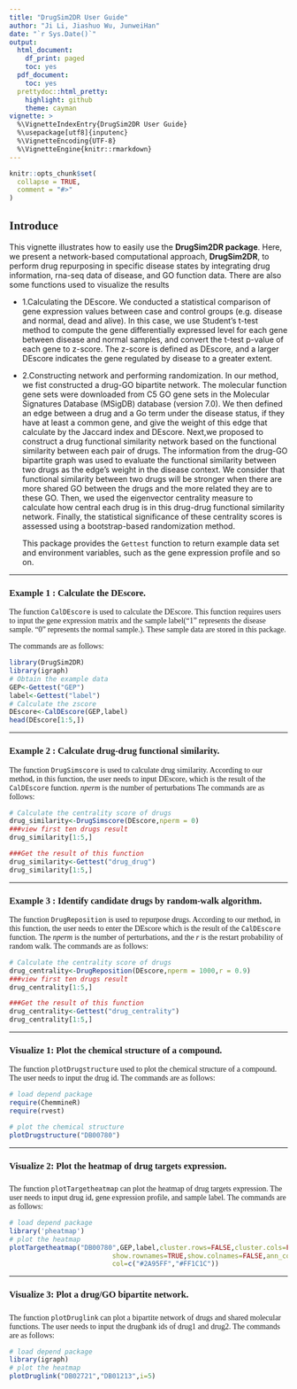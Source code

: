 ---
title: "DrugSim2DR User Guide"
author: "Ji Li, Jiashuo Wu, JunweiHan"
date: "`r Sys.Date()`"
output:
  html_document:
    df_print: paged
    toc: yes
  pdf_document:
    toc: yes
  prettydoc::html_pretty:
    highlight: github
    theme: cayman
vignette: >
  %\VignetteIndexEntry{DrugSim2DR User Guide} 
  %\usepackage[utf8]{inputenc} 
  %\VignetteEncoding{UTF-8} 
  %\VignetteEngine{knitr::rmarkdown}
---

```{r, include = FALSE}
knitr::opts_chunk$set(
  collapse = TRUE,
  comment = "#>"
)


```
## <font face="微软雅黑"> Introduce </font>

This vignette illustrates how to easily use the **DrugSim2DR package**. Here, we present a network-based computational approach, **DrugSim2DR**, to perform drug repurposing in specific disease states by integrating drug information, rna-seq data of disease, and GO function data. There are also some functions used to visualize the results

- 1.Calculating the DEscore. We conducted a statistical comparison of gene expression values between case and control groups (e.g. disease and normal, dead and alive). In this case, we use Student’s t-test method to compute the gene differentially expressed level for each gene between disease and normal samples, and convert the t-test p-value of each gene to z-score. The z-score is defined as DEscore, and a larger DEscore indicates the gene regulated by disease to a greater extent.

- 2.Constructing network and performing randomization. In our method, we fist constructed a drug-GO bipartite network. The molecular function gene sets were downloaded from C5 GO gene sets in the Molecular Signatures Database (MSigDB) database (version 7.0). We then defined an edge between a drug and a Go term under the disease status, if they have at least a common gene, and give the weight of this edge that calculate by the Jaccard index and DEscore. Next,we proposed to construct a drug functional similarity network based on the functional similarity between each pair of drugs. The information from the drug-GO bipartite graph was used to evaluate the functional similarity between two drugs as the edge’s weight in the disease context. We consider that functional similarity between two drugs will be stronger when there are more shared GO between the drugs and the more related they are to these GO. Then, we used the eigenvector centrality measure to calculate how central each drug is in this drug-drug functional similarity network. Finally, the statistical significance of these centrality scores is assessed using a bootstrap-based randomization method.

   This package provides the `Gettest` function to return example data set and environment variables, such as the gene expression profile and so on.</font>


*****
### <font face="微软雅黑">Example 1 : Calculate the DEscore. </font>

<font face="微软雅黑">  The function `CalDEscore` is used to calculate the DEscore. This function requires users to input the gene expression matrix and the sample label("1" represents the disease sample. "0" represents the normal sample.). These sample data are stored in this package.
  
The commands are as follows: </font>
```{r eval=TRUE}
library(DrugSim2DR)
library(igraph)
# Obtain the example data
GEP<-Gettest("GEP")
label<-Gettest("label")
# Calculate the zscore
DEscore<-CalDEscore(GEP,label)
head(DEscore[1:5,])
```

*****

### <font face="微软雅黑"> Example 2 : Calculate drug-drug functional similarity. </font>

<font face="微软雅黑"> The function `DrugSimscore` is used to calculate drug similarity. According to our method, in this function, the user needs to input DEscore, which is the result of the `CalDEscore` function. *nperm* is the number of perturbations
  The commands are as follows: </font>


```{r, eval=FALSE}
# Calculate the centrality score of drugs
drug_similarity<-DrugSimscore(DEscore,nperm = 0)
###view first ten drugs result
drug_similarity[1:5,]

```
```{r echo=FALSE}
###Get the result of this function
drug_similarity<-Gettest("drug_drug")
drug_similarity[1:5,]
``` 

*****

### <font face="微软雅黑"> Example 3 : Identify candidate drugs by random-walk algorithm. </font>

<font face="微软雅黑"> The function `DrugReposition` is used to repurpose drugs. According to our method, in this function, the user needs to enter the DEscore which is the result of the `CalDEscore` function. The *nperm* is the number of perturbations, and the *r* is the restart probability of random walk.
  The commands are as follows: </font>


```{r, eval=FALSE}
# Calculate the centrality score of drugs
drug_centrality<-DrugReposition(DEscore,nperm = 1000,r = 0.9)
###view first ten drugs result
drug_centrality[1:5,]

```
```{r echo=FALSE}
###Get the result of this function
drug_centrality<-Gettest("drug_centrality")
drug_centrality[1:5,]
``` 

*****


### <font face="微软雅黑"> Visualize 1: Plot the chemical structure of a compound. </font>

<font face="微软雅黑">  The function `plotDrugstructure` used to plot the chemical structure of a compound. The user needs to input the drug id.
  The commands are as follows: </font>

```{r,message=FALSE,results="hide"}
# load depend package
require(ChemmineR)
require(rvest)

# plot the chemical structure 
plotDrugstructure("DB00780")

```

*****
### <font face="微软雅黑"> Visualize 2: Plot the heatmap of drug targets expression.</font>

#####
<font face="微软雅黑">  The function `plotTargetheatmap` can plot the heatmap of drug targets expression. The user needs to input drug id, gene expression profile, and sample label.
  The commands are as follows:  </font>

```{r,message=FALSE}
# load depend package
library('pheatmap')
# plot the heatmap 
plotTargetheatmap("DB00780",GEP,label,cluster.rows=FALSE,cluster.cols=FALSE,bk=c(-2.4,2.3),
                          show.rownames=TRUE,show.colnames=FALSE,ann_colors=c("#FFAA2C","#2CBADA"),
                          col=c("#2A95FF","#FF1C1C"))

```


*****
### <font face="微软雅黑"> Visualize 3: Plot a drug/GO bipartite network.</font>

#####
<font face="微软雅黑">  The function `plotDruglink` can plot a bipartite network of drugs and shared molecular functions. The user needs to input the drugbank ids of drug1 and drug2.
  The commands are as follows:  </font>

```{r,message=FALSE,fig.height=5,fig.width=10}
# load depend package
library(igraph)
# plot the heatmap 
plotDruglink("DB02721","DB01213",i=5)

```




